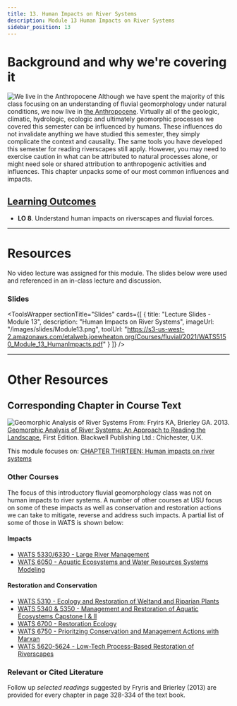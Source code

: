 ```yaml
---
title: 13. Human Impacts on River Systems
description: Module 13 Human Impacts on River Systems
sidebar_position: 13
---
```



# Background and why we're covering it
![We live in the Anthropocene](/images/pics/anthro.png)
Although we have spent the majority of this class focusing on an understanding of fluvial geomorphology under natural conditions, we now live in [the Anthropocene](https://www.anthropocene.info/). Virtually all of the geologic, climatic, hydrologic, ecologic and ultimately geomorphic processes we covered this semester can be influenced by humans. These influences do not invalidate anything we have studied this semester, they simply complicate the context and causality. The same tools you have developed this semester for reading riverscapes still apply. However, you may need to exercise caution in what can be attributed to natural processes alone, or might need sole or shared attribution to anthropogenic activities and influences. This chapter unpacks some of our most common influences and impacts.

## [Learning Outcomes](/syllabus/#course-objectives)

- **LO 8**. Understand human impacts on riverscapes and fluvial forces.

-------
# Resources

No video lecture was assigned for this module. The slides below were used and referenced in an in-class lecture and discussion.

### Slides
<ToolsWrapper
  sectionTitle="Slides"
  cards={[
    {
      title: "Lecture Slides - Module 13",
      description: "Human Impacts on River Systems",
      imageUrl: "/images/slides/Module13.png",
      toolUrl: "https://s3-us-west-2.amazonaws.com/etalweb.joewheaton.org/Courses/fluvial/2021/WATS5150_Module_13_HumanImpacts.pdf"
    }
  ]}
/>
      
------------
# Other Resources

## Corresponding Chapter in Course Text
![Geomorphic Analysis of River Systems](/images/covers/ReadingLandscape.png)
From:
Fryirs KA, Brierley GA. 2013. [Geomorphic Analysis of River Systems: An Approach to Reading the Landscape](https://www.wiley.com/en-au/Geomorphic+Analysis+of+River+Systems%3A+An+Approach+to+Reading+the+Landscape-p-9781405192743), First Edition. Blackwell Publishing Ltd.: Chichester, U.K.

This module focuses on: [CHAPTER THIRTEEN: Human impacts on river systems](https://ebookcentral-proquest-com.dist.lib.usu.edu/lib/usu/reader.action?docID=1032536&ppg=285)

### Other Courses

The focus of this introductory fluvial geomorphology class was not on human impacts to river systems. A number of other courses at USU focus on some of these impacts as well as conservation and restoration actions we can take to mitigate, reverse and address such impacts. A partial list of some of those in WATS is shown below:

#### Impacts
- [WATS 5330/6330 - Large River Management](https://elearn.usu.edu/canvasCustomTools/syllabus/syllabusDetails.php?courseID=578978)
- [WATS 6050 - Aquatic Ecosystems and Water Resources Systems Modeling](https://qcnr.usu.edu/wats/courses/syllabi/WATS_6050_Aquatic_Systems_Modeling_Syllabus_Fall_2016.pdf)

#### Restoration and Conservation

- [WATS 5310 - Ecology and Restoration of Weltand and Riparian Plants](https://qcnr.usu.edu/wats/courses/syllabi/WATS_5310_Syllabus_2016.pdf)
- [WATS  5340 & 5350 - Management and Restoration of Aquatic Ecosystems Capstone I & II](http://capstone.restoration.usu.edu)
- [WATS 6700 - Restoration Ecology](https://elearn.usu.edu/canvasCustomTools/syllabus/syllabusDetails.php?courseID=579107)
- [WATS 6750 - Prioritzing Conservation and Management Actions with Marxan](https://elearn.usu.edu/canvasCustomTools/syllabus/syllabusDetails.php?courseID=568892) 
- [WATS 5620-5624 - Low-Tech Process-Based Restoration of Riverscapes](http://lowtechpbr.restoration.usu.edu/workshops/uni.html)

### Relevant or Cited Literature
Follow up *selected readings* suggested by Fryris and Brierley (2013) are provided for every chapter in page 328-334 of the text book. 



